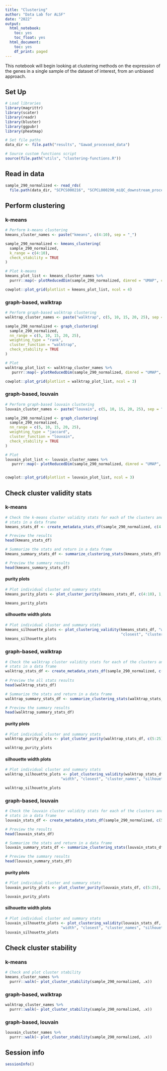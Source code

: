 ```yaml
---
title: "Clustering"
author: "Data Lab for ALSF"
date: "2022"
output:
  html_notebook:
    toc: yes
    toc_float: yes
  html_document:
    toc: yes
    df_print: paged
---
```


This notebook will begin looking at clustering methods on the expression of the genes in a single sample of the dataset of interest, from an unbiased approach.

## Set Up 

```r
# Load libraries
library(magrittr)
library(scater)
library(readr)
library(bluster)
library(ggpubr)
library(pheatmap)

# Set file paths
data_dir <- file.path("results", "Gawad_processed_data")

# Source custom functions script
source(file.path("utils", "clustering-functions.R"))
```

## Read in data

```r
sample_290_normalized <- read_rds(
  file.path(data_dir, "SCPCS000216", "SCPCL000290_miQC_downstream_processed_normalized_reduced_sce.rds"))
```

## Perform clustering

### k-means

```r
# Perform k-means clustering
kmeans_cluster_names <- paste("kmeans", c(4:10), sep = "_")

sample_290_normalized <- kmeans_clustering(
  sample_290_normalized,
  k_range = c(4:10),
  check_stability = TRUE
)

# Plot k-means
kmeans_plot_list <- kmeans_cluster_names %>%
  purrr::map(~ plotReducedDim(sample_290_normalized, dimred = "UMAP", colour_by = .x))

cowplot::plot_grid(plotlist = kmeans_plot_list, ncol = 4)
```

### graph-based, walktrap

```r
# Perform graph-based walktrap clustering
walktrap_cluster_names <- paste("walktrap", c(5, 10, 15, 20, 25), sep = "_")

sample_290_normalized <- graph_clustering(
  sample_290_normalized,
  nn_range = c(5, 10, 15, 20, 25),
  weighting_type = "rank",
  cluster_function = "walktrap",
  check_stability = TRUE
)

# Plot
walktrap_plot_list <- walktrap_cluster_names %>%
   purrr::map(~ plotReducedDim(sample_290_normalized, dimred = "UMAP", colour_by = .x))

cowplot::plot_grid(plotlist = walktrap_plot_list, ncol = 3)
```

### graph-based, louvain

```r
# Perform graph-based louvain clustering
louvain_cluster_names <- paste("louvain", c(5, 10, 15, 20, 25), sep = "_")

sample_290_normalized <- graph_clustering(
  sample_290_normalized,
  nn_range = c(5, 10, 15, 20, 25),
  weighting_type = "jaccard",
  cluster_function = "louvain",
  check_stability = TRUE
)

# Plot
louvain_plot_list <- louvain_cluster_names %>%
   purrr::map(~ plotReducedDim(sample_290_normalized, dimred = "UMAP", colour_by = .x))


cowplot::plot_grid(plotlist = louvain_plot_list, ncol = 3)
```

## Check cluster validity stats

### k-means

```r
# Check the k-means cluster validity stats for each of the clusters and return
# stats in a data frame
kmeans_stats_df <- create_metadata_stats_df(sample_290_normalized, c(4:10), 1, "kmeans")

# Preview the results
head(kmeans_stats_df)

# Summarize the stats and return in a data frame
kmeans_summary_stats_df <- summarize_clustering_stats(kmeans_stats_df)

# Preview the summary results
head(kmeans_summary_stats_df)
```

#### purity plots

```r
# Plot individual cluster and summary stats
kmeans_purity_plots <- plot_cluster_purity(kmeans_stats_df, c(4:10), 1, "kmeans")

kmeans_purity_plots
```

#### silhouette width plots

```r
# Plot individual cluster and summary stats
kmeans_silhouette_plots <- plot_clustering_validity(kmeans_stats_df, "width",
                                                    "closest", "cluster_names", "silhouette")
kmeans_silhouette_plots
```

### graph-based, walktrap

```r
# Check the walktrap cluster validity stats for each of the clusters and return
# stats in a data frame
walktrap_stats_df <- create_metadata_stats_df(sample_290_normalized, c(5:25), 5, "walktrap")
  
# Preview the all stats results
head(walktrap_stats_df)

# Summarize the stats and return in a data frame
walktrap_summary_stats_df <- summarize_clustering_stats(walktrap_stats_df)

# Preview the summary results
head(walktrap_summary_stats_df)
```

#### purity plots

```r
# Plot individual cluster and summary stats
walktrap_purity_plots <- plot_cluster_purity(walktrap_stats_df, c(5:25), 5, "walktrap")

walktrap_purity_plots
```

#### silhouette width plots

```r
# Plot individual cluster and summary stats
walktrap_silhouette_plots <- plot_clustering_validity(walktrap_stats_df,
                         "width", "closest", "cluster_names", "silhouette")

walktrap_silhouette_plots
```

### graph-based, louvain

```r
# Check the louvain cluster validity stats for each of the clusters and return
# stats in a data frame
louvain_stats_df <- create_metadata_stats_df(sample_290_normalized, c(5:25), 5, "louvain")

# Preview the results
head(louvain_stats_df)

# Summarize the stats and return in a data frame
louvain_summary_stats_df <- summarize_clustering_stats(louvain_stats_df)

# Preview the summary results
head(louvain_summary_stats_df)
```

#### purity plots

```r
# Plot individual cluster and summary stats
louvain_purity_plots <- plot_cluster_purity(louvain_stats_df, c(5:25), 5, "louvain")

louvain_purity_plots
```

#### silhouette width plots

```r
# Plot individual cluster and summary stats
louvain_silhouette_plots <- plot_clustering_validity(louvain_stats_df,
                         "width", "closest", "cluster_names", "silhouette")
louvain_silhouette_plots
```

## Check cluster stability

### k-means

```r
# Check and plot cluster stability
kmeans_cluster_names %>%
  purrr::walk(~ plot_cluster_stability(sample_290_normalized, .x))
```

### graph-based, walktrap

```r
walktrap_cluster_names %>%
  purrr::walk(~ plot_cluster_stability(sample_290_normalized, .x))
```

### graph-based, louvain

```r
louvain_cluster_names %>%
  purrr::walk(~ plot_cluster_stability(sample_290_normalized, .x))
```

## Session info

```r
sessionInfo()
```
